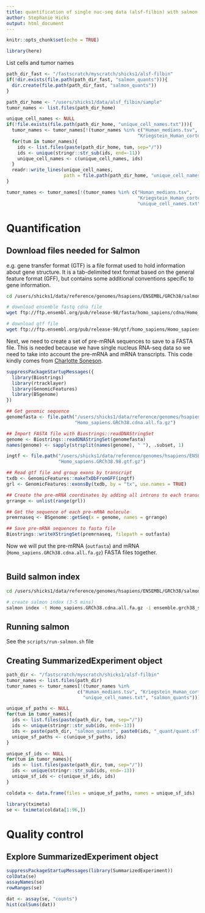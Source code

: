 ```yaml
---
title: quantification of single nuc-seq data (alsf-filbin) with salmon 
author: Stephanie Hicks
output: html_document
---
```


```r
knitr::opts_chunk$set(echo = TRUE)
```

```r
library(here)
```

List cells and tumor names 

```r
path_dir_fast <- "/fastscratch/myscratch/shicks1/alsf-filbin"
if(!dir.exists(file.path(path_dir_fast, "salmon_quants"))){
  dir.create(file.path(path_dir_fast, "salmon_quants"))
}

path_dir_home <- "/users/shicks1/data/alsf_filbin/sample"
tumor_names <- list.files(path_dir_home)

unique_cell_names <- NULL
if(!file.exists(file.path(path_dir_home, "unique_cell_names.txt"))){
  tumor_names <- tumor_names[!(tumor_names %in% c("Human_medians.tsv", 
                                                "Kriegstein_Human_cortex"))]
  for(tum in tumor_names){
    ids <- list.files(paste(path_dir_home, tum, sep="/"))
    ids <- unique(stringr::str_sub(ids, end=-11))
    unique_cell_names <- c(unique_cell_names, ids)
  }
  readr::write_lines(unique_cell_names,
                     path = file.path(path_dir_home, "unique_cell_names.txt"))
}

tumor_names <- tumor_names[!(tumor_names %in% c("Human_medians.tsv", 
                                                "Kriegstein_Human_cortex", 
                                                "unique_cell_names.txt"))]

```

# Quantification 

## Download files needed for Salmon

e.g. gene transfer format (GTF) is a file format used to hold information 
about gene structure. It is a tab-delimited text format based on
the general feature format (GFF), but contains some additional 
conventions specific to gene information.

```bash
cd /users/shicks1/data/reference/genomes/hsapiens/ENSEMBL/GRCh38/salmon

# download ensemble fastq cdna file 
wget ftp://ftp.ensembl.org/pub/release-98/fasta/homo_sapiens/cdna/Homo_sapiens.GRCh38.cdna.all.fa.gz

# download gtf file
wget ftp://ftp.ensembl.org/pub/release-98/gtf/homo_sapiens/Homo_sapiens.GRCh38.98.gtf.gz
```

Next, we need to create a set of pre-mRNA sequences to 
save to a FASTA file. This is needed because we have 
single nucleus RNA-seq data so we need to take into account 
the pre-mRNA and mRNA transcripts. This code kindly comes from 
[Charlotte Soneson](https://csoneson.github.io).

```r
suppressPackageStartupMessages({
  library(Biostrings)
  library(rtracklayer)
  library(GenomicFeatures)
  library(BSgenome)
})

## Get genomic sequence
genomefasta <- file.path("/users/shicks1/data/reference/genomes/hsapiens/ENSEMBL/GRCh38/salmon", 
                         "Homo_sapiens.GRCh38.cdna.all.fa.gz")

## Import FASTA file with Biostrings::readDNAStringSet
genome <- Biostrings::readDNAStringSet(genomefasta)
names(genome) <- sapply(strsplit(names(genome), " "), .subset, 1)

ingtf <- file.path("/users/shicks1/data/reference/genomes/hsapiens/ENSEMBL/GRCh38/salmon", 
                   "Homo_sapiens.GRCh38.98.gtf.gz")

## Read gtf file and group exons by transcript
txdb <- GenomicFeatures::makeTxDbFromGFF(ingtf)
grl <- GenomicFeatures::exonsBy(txdb, by = "tx", use.names = TRUE)

## Create the pre-mRNA coordinates by adding all introns to each transcript
grrange <- unlist(range(grl))

## Get the sequence of each pre-mRNA molecule
premrnaseq <- BSgenome::getSeq(x = genome, names = grrange)

## Save pre-mRNA sequences to fasta file
Biostrings::writeXStringSet(premrnaseq, filepath = outfasta)
```

Now we will put the pre-mRNA (`outfasta`) and 
mRNA (`Homo_sapiens.GRCh38.cdna.all.fa.gz`) FASTA files together. 

```bash

```


## Build salmon index 

```bash
cd /users/shicks1/data/reference/genomes/hsapiens/ENSEMBL/GRCh38/salmon

# create salmon index (3-5 mins)
salmon index -t Homo_sapiens.GRCh38.cdna.all.fa.gz -i ensemble.grch38_salmon-index-v0.14.1
```

## Running salmon 

See the `scripts/run-salmon.sh` file 

## Creating SummarizedExperiment object

```r
path_dir <- "/fastscratch/myscratch/shicks1/alsf-filbin"
tumor_names <- list.files(path_dir)
tumor_names <- tumor_names[!(tumor_names %in% 
                          c("Human_medians.tsv", "Kriegstein_Human_cortex", 
                            "unique_cell_names.txt", "salmon_quants"))]

unique_sf_paths <- NULL
for(tum in tumor_names){
  ids <- list.files(paste(path_dir, tum, sep="/"))
  ids <- unique(stringr::str_sub(ids, end=-13))
  ids <- paste(path_dir, "salmon_quants", paste0(ids, "_quant/quant.sf"), sep="/")
  unique_sf_paths <- c(unique_sf_paths, ids)
}

unique_sf_ids <- NULL
for(tum in tumor_names){
  ids <- list.files(paste(path_dir, tum, sep="/"))
  ids <- unique(stringr::str_sub(ids, end=-13))
  unique_sf_ids <- c(unique_sf_ids, ids)
}

coldata <- data.frame(files = unique_sf_paths, names = unique_sf_ids)

```

```r
library(tximeta)
se <- tximeta(coldata[1:96,])
```


# Quality control 

## Explore SummarizedExperiment object

```r
suppressPackageStartupMessages(library(SummarizedExperiment))
colData(se)
assayNames(se)
rowRanges(se)
```

```r
dat <- assay(se, "counts")
hist(colSums(dat))
```